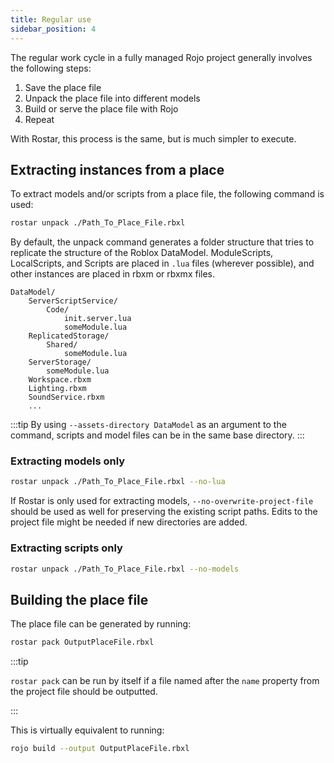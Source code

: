 ```yaml
---
title: Regular use
sidebar_position: 4
---
```


The regular work cycle in a fully managed Rojo project generally involves the following steps:

1. Save the place file
2. Unpack the place file into different models
3. Build or serve the place file with Rojo
4. Repeat

With Rostar, this process is the same, but is much simpler to execute.

## Extracting instances from a place

To extract models and/or scripts from a place file, the following command is used:

```bash
rostar unpack ./Path_To_Place_File.rbxl
```

By default, the unpack command generates a folder structure that tries to replicate the structure of the Roblox DataModel. ModuleScripts, LocalScripts, and Scripts are placed in `.lua` files (wherever possible), and other instances are placed in rbxm or rbxmx files.

```
DataModel/
	ServerScriptService/
		Code/
			init.server.lua
			someModule.lua
	ReplicatedStorage/
		Shared/
			someModule.lua
	ServerStorage/
		someModule.lua
	Workspace.rbxm
	Lighting.rbxm
	SoundService.rbxm
	...
```

:::tip
By using `--assets-directory DataModel` as an argument to the command, scripts and model files can be in the same base directory.
:::

### Extracting models only

```bash
rostar unpack ./Path_To_Place_File.rbxl --no-lua
```

If Rostar is only used for extracting models, `--no-overwrite-project-file` should be used as well for preserving the existing script paths. Edits to the project file might be needed if new directories are added.

### Extracting scripts only

```bash
rostar unpack ./Path_To_Place_File.rbxl --no-models
```

## Building the place file

The place file can be generated by running:

```bash
rostar pack OutputPlaceFile.rbxl
```

:::tip

`rostar pack` can be run by itself if a file named after the `name` property from the project file should be outputted.

:::

This is virtually equivalent to running:

```bash
rojo build --output OutputPlaceFile.rbxl
```
